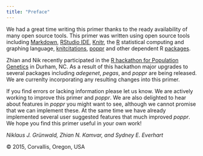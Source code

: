 ```yaml
---
title: "Preface"
---
```


We had a great time writing this primer thanks to the ready availability of many open source tools. This primer was written using open source tools including [Markdown](http://daringfireball.net/projects/markdown/), [RStudio IDE](http://www.rstudio.com/ide/), [Knitr](http://yihui.name/knitr/), the [R](http://www.r-project.org) statistical computing and graphing language, [knitcitations](https://github.com/cboettig/knitcitations), [poppr](http://cran.r-project.org/web/packages/poppr/index.html) and other dependent R [packages](funpendix.html).

Zhian and Nik recently participated in the [R hackathon for Population Genetics](https://github.com/NESCent/r-popgen-hackathon/wiki) in Durham, NC. As a result of this hackathon major upgrades to several packages including *adegenet*, *pegas*, and *poppr* are being released. We are currenlty incorporating any resulting changes into this primer.

If you find errors or lacking information please let us know. We are actively working to improve this primer and *poppr*. We are also delighted to hear about features in *poppr* you might want to see, although we cannot promise that we can implement these. At the same time we have already implemented several user suggested features that much improved *poppr*. We hope you find this primer useful in your own work!

*Niklaus J. Gr&uuml;nwald, Zhian N. Kamvar, and Sydney E. Everhart*

&copy; 2015, Corvallis, Oregon, USA